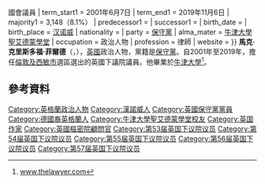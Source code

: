 {{noteTA
|G1= PoliticiansUK
|G2= UK Government
|1=zh-cn:马克·克里斯托弗·菲尔德; zh-hk:田銘祺; zh-tw:馬克·克里斯多福·菲爾德
}}
{{Infobox MP
| name             = 田銘祺 <small>閣下<br>The Rt Hon. Mark Field {{Post-nominals|country=GBR|MP}}
| image            = Mark-field (cropped).jpg
| office           = [[英國外交及聯邦事務部#大臣|英國外交部亞太事務國務大臣]]
| monarch          = [[伊利沙伯二世|伊利沙伯二世]]
| primeminister    = [[文翠珊|文翠珊]]
| 1blankname    = [[外交及聯邦事務大臣|外相]]
| 1namedata       = [[莊漢生|莊漢生]]<br>[[侯俊偉|侯俊偉]]
| term_start       = 2017年6月13日
| term_end         = 2019年7月25日
| predecessor      = [[阿洛克·夏尔马|阿洛克·夏尔马]]（政務次官）
| successor  = Heather Wheeler（國會秘書）
| constituency_MP1 = [[倫敦及西敏市_(英國國會選區)|倫敦及西敏市]]選區
| parliament1      = 英國下議院{{!}}國會議員
| term_start1      = 2001年6月7日
| term_end1        = 2019年11月6日
| majority1        = 3,148（8.1%）
| predecessor1     = {{le|薩頓曼德維爾的布魯克男爵彼得·布魯克|Peter Brooke, Baron Brooke of Sutton Mandeville|彼得·布魯克}}
| successor1       =
| birth_date       = {{Birth date and age|1964|10|6|df=yes}}
| birth_place      = {{西德}}[[汉诺威|汉诺威]]
| nationality      = {{UK}}
| party            = [[保守黨_(英國)|保守黨]]
| alma_mater       = [[牛津大學聖艾德蒙學堂|牛津大學聖艾德蒙學堂]]
| occupation       = 政治人物
| profession       = 律師
| website          = {{URL|http://www.markfieldmp.com}}
}}
'''馬克·克里斯多福·菲爾德'''（{{lang-en|Mark Christopher Field}}，{{bd|1964年|10月6日}}），[[英國|英國]]政治人物，黨籍是[[保守黨_(英國)|保守黨]]。自2001年至2019年，擔任[[倫敦及西敏市_(英國國會選區)|倫敦及西敏市]]選區選出的英國下議院議員。他畢業於[[牛津大學|牛津大學]]<ref>[http://www.thelawyer.com/in-brief-personal-touch-for-personnel-recruitment/93588.article www.thelawyer.com]</ref>。

==參考資料==
{{Reflist}}

{{DEFAULTSORT: Field, Mark}}
[[Category:英格蘭政治人物|Category:英格蘭政治人物]]
[[Category:漢諾威人|Category:漢諾威人]]
[[Category:英國保守黨黨員|Category:英國保守黨黨員]]
[[Category:德國裔英格蘭人|Category:德國裔英格蘭人]]
[[Category:牛津大學聖艾德蒙學堂校友|Category:牛津大學聖艾德蒙學堂校友]]
[[Category:英国作家|Category:英国作家]]
[[Category:英國樞密院顧問官|Category:英國樞密院顧問官]]
[[Category:第53届英国下议院议员|Category:第53届英国下议院议员]]
[[Category:第54届英国下议院议员|Category:第54届英国下议院议员]]
[[Category:第55届英国下议院议员|Category:第55届英国下议院议员]]
[[Category:第56届英国下议院议员|Category:第56届英国下议院议员]]
[[Category:第57届英国下议院议员|Category:第57届英国下议院议员]]